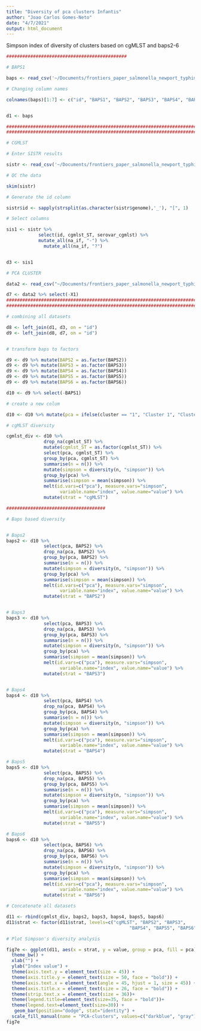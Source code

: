 ```yaml
---
title: "Diversity of pca clusters Infantis"
author: "Joao Carlos Gomes-Neto"
date: "4/7/2021"
output: html_document
---
```


Simpson index of diversity of clusters based on cgMLST and baps2-6

```r
#############################################

# BAPS1

baps <- read_csv('~/Documents/frontiers_paper_salmonella_newport_typhimurium/data/infantis/input_data/fastbaps_partition_baps_prior_l6.csv')

# Changing column names 

colnames(baps)[1:7] <- c("id", "BAPS1", "BAPS2", "BAPS3", "BAPS4", "BAPS5", "BAPS6") 


d1 <- baps

#############################################################################################
#############################################################################################

# CGMLST

# Enter SISTR results

sistr <- read_csv('~/Documents/frontiers_paper_salmonella_newport_typhimurium/data/infantis/input_data/sistr_all.csv')

# QC the data 

skim(sistr)

# Generate the id column 

sistr$id <- sapply(strsplit(as.character(sistr$genome),'_'), "[", 1)

# Select columns 

sis1 <- sistr %>%
            select(id, cgmlst_ST, serovar_cgmlst) %>%
            mutate_all(na_if, "-") %>%
              mutate_all(na_if, "?") 


d3 <- sis1

# PCA CLUSTER

data2 <- read_csv("~/Documents/frontiers_paper_salmonella_newport_typhimurium/data/infantis/pca_infantis/cluster2.csv")

d7 <- data2 %>% select(-X1)
#############################################################################################
#############################################################################################

# combining all datasets

d8 <- left_join(d1, d3, on = "id")
d9 <- left_join(d8, d7, on = "id")


# transform baps to factors

d9 <- d9 %>% mutate(BAPS2 = as.factor(BAPS2))
d9 <- d9 %>% mutate(BAPS3 = as.factor(BAPS3))
d9 <- d9 %>% mutate(BAPS4 = as.factor(BAPS4))
d9 <- d9 %>% mutate(BAPS5 = as.factor(BAPS5))
d9 <- d9 %>% mutate(BAPS6 = as.factor(BAPS6))

d10 <- d9 %>% select(-BAPS1)

# create a new colum

d10 <- d10 %>% mutate(pca = ifelse(cluster == "1", "Cluster 1", "Cluster 2"))

# cgMLST diversity 

cgmlst_div <- d10 %>%
              drop_na(cgmlst_ST) %>%
              mutate(cgmlst_ST = as.factor(cgmlst_ST)) %>%
              select(pca, cgmlst_ST) %>%
              group_by(pca, cgmlst_ST) %>%
              summarise(n = n()) %>%
              mutate(simpson = diversity(n, "simpson")) %>%
              group_by(pca) %>%
              summarise(simpson = mean(simpson)) %>%
              melt(id.vars=c("pca"), measure.vars="simpson",
                    variable.name="index", value.name="value") %>%
              mutate(strat = "cgMLST")

#####################################

# Baps based diversity 


# Baps2
baps2 <- d10 %>%
              select(pca, BAPS2) %>%
              drop_na(pca, BAPS2) %>%
              group_by(pca, BAPS2) %>%
              summarise(n = n()) %>%
              mutate(simpson = diversity(n, "simpson")) %>%
              group_by(pca) %>%
              summarise(simpson = mean(simpson)) %>%
              melt(id.vars=c("pca"), measure.vars="simpson",
                    variable.name="index", value.name="value") %>%
              mutate(strat = "BAPS2")


# Baps3
baps3 <- d10 %>%
              select(pca, BAPS3) %>%
              drop_na(pca, BAPS3) %>%
              group_by(pca, BAPS3) %>%
              summarise(n = n()) %>%
              mutate(simpson = diversity(n, "simpson")) %>%
              group_by(pca) %>%
              summarise(simpson = mean(simpson)) %>%
              melt(id.vars=c("pca"), measure.vars="simpson",
                    variable.name="index", value.name="value") %>%
              mutate(strat = "BAPS3")


# Baps4
baps4 <- d10 %>%
              select(pca, BAPS4) %>%
              drop_na(pca, BAPS4) %>%
              group_by(pca, BAPS4) %>%
              summarise(n = n()) %>%
              mutate(simpson = diversity(n, "simpson")) %>%
              group_by(pca) %>%
              summarise(simpson = mean(simpson)) %>%
              melt(id.vars=c("pca"), measure.vars="simpson",
                    variable.name="index", value.name="value") %>%
              mutate(strat = "BAPS4")

# Baps5
baps5 <- d10 %>%
              select(pca, BAPS5) %>%
              drop_na(pca, BAPS5) %>%
              group_by(pca, BAPS5) %>%
              summarise(n = n()) %>%
              mutate(simpson = diversity(n, "simpson")) %>%
              group_by(pca) %>%
              summarise(simpson = mean(simpson)) %>%
              melt(id.vars=c("pca"), measure.vars="simpson",
                    variable.name="index", value.name="value") %>%
              mutate(strat = "BAPS5")

# Baps6
baps6 <- d10 %>%
              select(pca, BAPS6) %>%
              drop_na(pca, BAPS6) %>%
              group_by(pca, BAPS6) %>%
              summarise(n = n()) %>%
              mutate(simpson = diversity(n, "simpson")) %>%
              group_by(pca) %>%
              summarise(simpson = mean(simpson)) %>%
              melt(id.vars=c("pca"), measure.vars="simpson",
                    variable.name="index", value.name="value") %>%
              mutate(strat = "BAPS6")

# Concatenate all datasets

d11 <- rbind(cgmlst_div, baps2, baps3, baps4, baps5, baps6)
d11$strat <- factor(d11$strat, levels=c("cgMLST", "BAPS2", "BAPS3",
                                              "BAPS4", "BAPS5", "BAPS6"))

# Plot Simpson's diversity analysis

fig7e <- ggplot(d11, aes(x = strat, y = value, group = pca, fill = pca)) + ylim(0,1.06)+
  theme_bw() + 
  xlab("") +
  ylab("Index value") +
  theme(axis.text.y = element_text(size = 45)) +
  theme(axis.title.y = element_text(size = 50, face = "bold")) +
  theme(axis.text.x = element_text(angle = 45, hjust = 1, size = 45)) +
  theme(axis.title.x = element_text(size = 26, face = "bold")) +
  theme(strip.text.x = element_text(size = 36))+
  theme(legend.title=element_text(size=35, face = "bold"))+
  theme(legend.text=element_text(size=30)) +
   geom_bar(position="dodge", stat="identity") +
  scale_fill_manual(name = "PCA-clusters", values=c("darkblue", "gray")) 
fig7e
```
